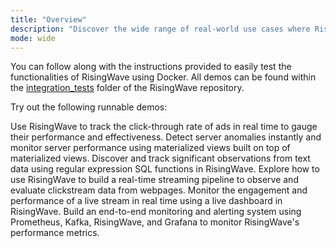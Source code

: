 ```yaml
---
title: "Overview"
description: "Discover the wide range of real-world use cases where RisingWave delivers concrete value with the list of runnable demos."
mode: wide
---
```


You can follow along with the instructions provided to easily test the functionalities of RisingWave using Docker. All demos can be found within the [integration\_tests](https://github.com/risingwavelabs/risingwave/tree/main/integration%5Ftests) folder of the RisingWave repository.

Try out the following runnable demos:

<CardGroup>
 <Card title="Real-time ad performance analysis" icon="clock" iconType="solid" href="real-time-ad-performance-analysis" >
Use RisingWave to track the click-through rate of ads in real time to gauge their performance and effectiveness.
 </Card>
 <Card title="Server performance anomaly detection" icon="server" href="server-performance-anomaly-detection" iconType="solid" >
Detect server anomalies instantly and monitor server performance using materialized views built on top of materialized views.
 </Card>
 <Card title="Fast Twitter events processing" icon="square-x-twitter" href="fast-twitter-events-processing" iconType="solid" >
Discover and track significant observations from text data using regular expression SQL functions in RisingWave.
 </Card>
  <Card title="Clickstream analysis" icon="wave" href="clickstream-analysis" iconType="solid" >
Explore how to use RisingWave to build a real-time streaming pipeline to observe and evaluate clickstream data from webpages.
  </Card>
  <Card title="Live stream metrics analysis" icon="mobile" href="live-stream-metrics-analysis" iconType="solid" >
Monitor the engagement and performance of a live stream in real time using a live dashboard in RisingWave.
  </Card>
  <Card title="Use RisingWave to monitor RisingWave metrics" icon="laptop" href="use-risingwave-to-monitor-risingwave-metrics" iconType="solid" >
Build an end-to-end monitoring and alerting system using Prometheus, Kafka, RisingWave, and Grafana to monitor RisingWave's performance metrics.
  </Card>
</CardGroup>
